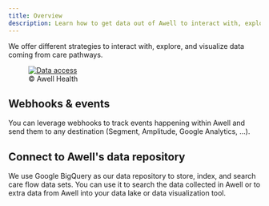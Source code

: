 ```yaml
---
title: Overview
description: Learn how to get data out of Awell to interact with, explore, and visualize your data
---
```


We offer different strategies to interact with, explore, and visualize data coming from care pathways.

<figure className="w-full flex flex-col justify-center text-center">
  <a
    href="https://res.cloudinary.com/da7x4rzl4/image/upload/v1651756063/Developer%20portal/data_access_Awell.png"
    target="_blank"
    className="custom-link"
  >
    <img
      src="https://res.cloudinary.com/da7x4rzl4/image/upload/v1651756063/Developer%20portal/data_access_Awell.png"
      alt="Data access"
      className="w-full sm:w-4/6 mx-auto rounded-lg"
    />
  </a>
  <figcaption className="dark:text-slate-400 pt-1">© Awell Health</figcaption>
</figure>

## Webhooks & events

You can leverage webhooks to track events happening within Awell and send them to any destination (Segment, Amplitude, Google Analytics, ...).

## Connect to Awell's data repository

We use Google BigQuery as our data repository to store, index, and search care flow data sets. You can use it to search the data collected in Awell or to extra data from Awell into your data lake or data visualization tool.
